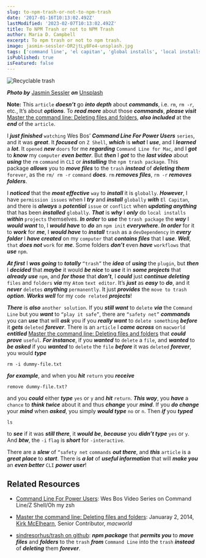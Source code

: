 ```yaml
---
slug: to-npm-trash-or-not-to-npm-trash
date: '2017-01-16T10:13:02.492Z'
lastModified: '2023-02-07T10:13:02.492Z'
title: To NPM Trash or not to NPM Trash
author: Maria D. Campbell
excerpt: To npm trash or not to npm trash.
image: jasmin-sessler-DR2jtLy8Fe4-unsplash.jpg
tags: ['command line', 'el capitan', 'global installs', 'local installs', 'npm', 'osx', 'rm command', 'unix', 'zsh', 'zshell']
isPublished: true
isFeatured: false
---
```


![Recyclable trash](jasmin-sessler-DR2jtLy8Fe4-unsplash.jpg)

***Photo by*** [Jasmin Sessler](https://unsplash.com/@wizwow) ***on*** [Unsplash](https://unsplash.com/photos/DR2jtLy8Fe4)

**Note:** This `article` ***doesn’t*** go ***into depth*** about ***commands***, i.e. `rm`, `rm -r`, etc., It’s about **_options_**. To ***read more*** about those ***commands***, ***please visit*** [Master the command line: Deleting files and folders](https://www.macworld.com/article/2082021/master-the-command-line-deleting-files-and-folders.html),
***also included*** at the ***end*** of the `article`.

I ***just finished*** `watching` Wes Bos’ **_Command Line For Power Users_** `series`, and it was ***great***. It ***focused*** on `Z Shell`, ***which*** is ***what*** I ***use***, and I ***learned*** a ***lot***. It `opened` ***new*** `doors` for me ***regarding*** `Command Line for Mac`, and I ***got*** to ***know*** my `computer` ***even better***. But ***then*** I ***got*** to the ***last video*** about ***using*** the `rm` `command` in `CLI` or ***installing*** the `npm trash package`. This package ***allows*** you to ***move files*** to the `trash` ***instead*** of ***deleting them*** `forever`, as the `rm/ rm -r` `command` ***does***. `rm` ***removes files***, `rm -r` ***removes folders***.

I ***noticed*** that the ***most effective*** `way` to ***install*** it is `globally`. ***However***, I have `permission issues` when I ***try*** and ***install*** `globally` ***with*** `El Capitan`, and there is ***always*** a ***potential*** `issue` or `conflict` when ***updating anything*** that has been ***installed*** `globally`. ***That*** is ***why*** I ***only*** do `local installs` ***within*** `projects`
themselves. ***In order*** to ***use*** the `trash package` the ***way*** I ***would want*** to, I ***would have*** to ***do*** an `npm init` ***everywhere***. ***In order*** for it to ***work*** for ***me***, I ***would have*** to ***install*** `trash` as a `devDependency` in ***every folder*** I ***have created*** on my `computer` that ***contains files*** that I ***use***. ***Well***, `that` ***does not*** `work` for ***me***. Some folders ***don’t*** even ***have*** `workflows` that ***use*** `npm`.

***At first*** I ***was going*** to ***totally*** `“trash”` the ***idea*** of ***using*** the `plugin`, but ***then*** I ***decided*** that ***maybe*** it would ***be nice*** to ***use*** it in ***some projects*** that ***already use*** `npm`, and ***for those*** that ***don’t***, I ***could*** just ***continue deleting*** `files`
and `folders` ***via*** my `Atom` `text editor`. It’s ***just*** as ***easy*** to ***do***, and it ***never*** `deletes` ***anything*** `permanently`. It just ***provides*** the `move to trash` ***option***. ***Works well*** for my `code related` ***projects***!

***There*** is ***also*** `another solution`. If you ***still want*** to `delete` ***via*** the `Command Line` but you ***want*** to `“play it safe”`, there are `“safety net”` ***commands*** you can ***use*** that will ***ask*** you if you ***really want*** to `delete something` ***before*** it ***gets*** `deleted` ***forever***. There is an `article` I ***came across*** on `macworld` ***entitled*** [Master the command line: Deleting files and folders](https://www.macworld.com/article/2082021/master-the-command-line-deleting-files-and-folders.html) that ***could prove*** `useful`. ***For instance***, if you ***wanted*** to `delete` a `file`, and
***wanted*** to ***be asked*** if you ***wanted*** to `delete` the `file` ***before*** it was `deleted` ***forever***, you would ***type***

```shell
rm -i dummy-file.txt
```

***for example***, and when you ***hit*** `return` you ***receive***

```shell
remove dummy-file.txt?
```

and you ***could*** either ***type*** `yes` or `y` and ***hit*** `return`. ***This way***, you ***have*** a `chance` to ***think twice*** about it and thus ***change*** your ***mind***. If you ***do change*** your ***mind*** when ***asked***, you simply ***would type*** `no` or `n`. Then ***if*** you ***typed***

```shell
ls
```

to ***see*** if it was ***still there***, it ***would be***, ***because*** you ***didn’t type*** `yes` or `y`. And **_btw_**, the `-i` `flag` is ***short*** for `-interactive`.

There are a ***slew*** of `“safety net` `commands` ***out there***, and ***this*** `article` is a ***great place*** to ***start***. There is ***a lot*** of ***useful information*** that will ***make you*** an ***even better*** `CLI` ***power user***!

## Related Resources

- [Command Line For Power Users](https://commandlinepoweruser.com/): Wes Bos
    Video Series on Command Line/Z Shell/Oh my zsh

- [Master the command line: Deleting files and folders](https://www.macworld.com/article/2082021/master-the-command-line-deleting-files-and-folders.html):
    Januaray 2, 2014,
    [Kirk McElhearn](https://www.macworld.com/author/Kirk-McElhearn/), Senior
    Contributor, _macworld_

- [sindresorhus/trash on github](https://github.com/sindresorhus/trash): **_npm package_** that ***permits you*** to ***move files*** and ***folders*** to the `trash` ***from*** `Command Line` into the `trash` ***instead*** of ***deleting*** them ***forever***.

